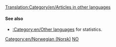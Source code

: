 [[Translation:Category/en/Articles in other languages]]
{{en/Bilingual box| No
| --
| ''This page provides an index for a wide range of '''articles in Norwegian''' in OpenTTD Wiki.<br/>Articles with {{en/s|Other_languages}} template with'' '''<code><nowiki>language_page=no</nowiki></code>''' ''parameter automatically link here.''
}}

====See also====
*[[:Category:en/Other languages]] for statistics.

[[Category:en/Norwegian (Norsk)]][[Category:en/Articles in other languages|NO]]
